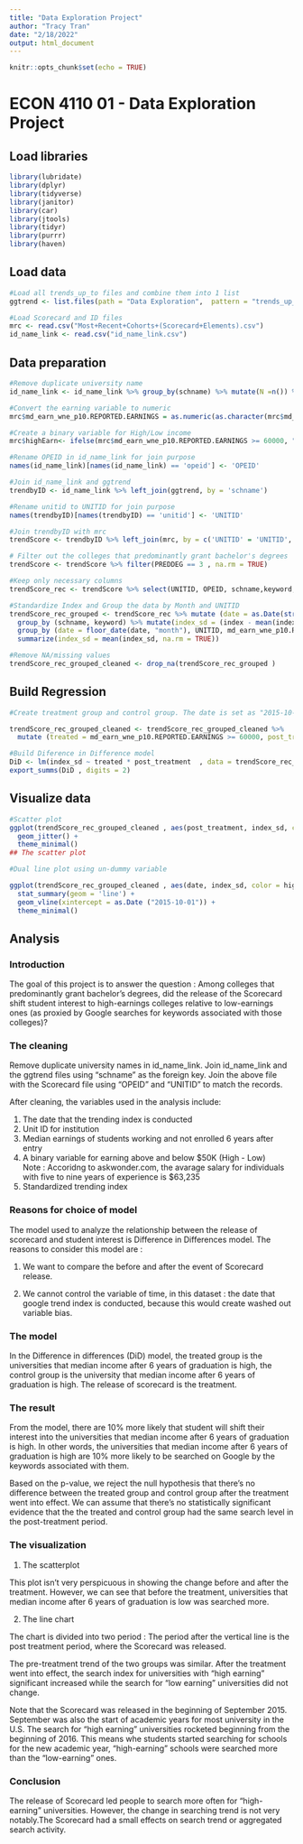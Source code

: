 ---
title: "Data Exploration Project"
author: "Tracy Tran"
date: "2/18/2022"
output: html_document
---

```{r setup, include=FALSE}
knitr::opts_chunk$set(echo = TRUE)
```
# ECON 4110 01 - Data Exploration Project
## Load libraries

```{r}
library(lubridate)
library(dplyr)
library(tidyverse)
library(janitor)
library(car)
library(jtools)
library(tidyr)
library(purrr)
library(haven)
```
## Load data
```{r}
#Load all trends_up_to files and combine them into 1 list
ggtrend <- list.files(path = "Data Exploration",  pattern = "trends_up_to_", full.names = TRUE) %>% lapply(read_csv) %>% bind_rows

#Load Scorecard and ID files
mrc <- read.csv("Most+Recent+Cohorts+(Scorecard+Elements).csv")
id_name_link <- read.csv("id_name_link.csv")
```
## Data preparation
```{r}
#Remove duplicate university name
id_name_link <- id_name_link %>% group_by(schname) %>% mutate(N =n()) %>% filter(N==1)

#Convert the earning variable to numeric
mrc$md_earn_wne_p10.REPORTED.EARNINGS = as.numeric(as.character(mrc$md_earn_wne_p10.REPORTED.EARNINGS))

#Create a binary variable for High/Low income
mrc$highEarn<- ifelse(mrc$md_earn_wne_p10.REPORTED.EARNINGS >= 60000, "High", "Low")

#Rename OPEID in id_name_link for join purpose
names(id_name_link)[names(id_name_link) == 'opeid'] <- 'OPEID'

#Join id_name_link and ggtrend
trendbyID <- id_name_link %>% left_join(ggtrend, by = 'schname')

#Rename unitid to UNITID for join purpose
names(trendbyID)[names(trendbyID) == 'unitid'] <- 'UNITID'

#Join trendbyID with mrc
trendScore <- trendbyID %>% left_join(mrc, by = c('UNITID' = 'UNITID', 'OPEID' = 'OPEID'))

# Filter out the colleges that predominantly grant bachelor's degrees
trendScore <- trendScore %>% filter(PREDDEG == 3 , na.rm = TRUE)

#Keep only necessary columns
trendScore_rec <- trendScore %>% select(UNITID, OPEID, schname,keyword, monthorweek, PREDDEG, md_earn_wne_p10.REPORTED.EARNINGS, highEarn, index)

#Standardize Index and Group the data by Month and UNITID
trendScore_rec_grouped <- trendScore_rec %>% mutate (date = as.Date(str_sub(monthorweek,1,10))) %>% 
  group_by (schname, keyword) %>% mutate(index_sd = (index - mean(index,na.rm = TRUE))/sd(index, na.rm = TRUE)) %>% 
  group_by (date = floor_date(date, "month"), UNITID, md_earn_wne_p10.REPORTED.EARNINGS,highEarn) %>% 
  summarize(index_sd = mean(index_sd, na.rm = TRUE))

#Remove NA/missing values
trendScore_rec_grouped_cleaned <- drop_na(trendScore_rec_grouped )

```

## Build Regression
```{r}

#Create treatment group and control group. The date is set as "2015-10-01" since Scorecard was released on September 15th 2015. 

trendScore_rec_grouped_cleaned <- trendScore_rec_grouped_cleaned %>% 
  mutate (treated = md_earn_wne_p10.REPORTED.EARNINGS >= 60000, post_treatment = date >= as.Date("2015-10-01"))

#Build Diference in Difference model
DiD <- lm(index_sd ~ treated * post_treatment  , data = trendScore_rec_grouped_cleaned)
export_summs(DiD , digits = 2)
```

## Visualize data



```{r pressure, echo=FALSE}
#Scatter plot
ggplot(trendScore_rec_grouped_cleaned , aes(post_treatment, index_sd, color = treated)) +
  geom_jitter() +
  theme_minimal()
## The scatter plot

#Dual line plot using un-dummy variable

ggplot(trendScore_rec_grouped_cleaned , aes(date, index_sd, color = highEarn)) +
  stat_summary(geom = 'line') +
  geom_vline(xintercept = as.Date ("2015-10-01")) +
  theme_minimal()
```

## Analysis

### Introduction
The goal of this project is to answer the question :  Among colleges that predominantly grant bachelor’s degrees, did the release of the Scorecard shift student interest to high-earnings colleges relative to low-earnings ones (as proxied by Google searches for keywords associated with those colleges)?

### The cleaning

Remove duplicate university names in id_name_link.
Join id_name_link and the ggtrend files using "schname" as the foreign key.
Join the above file with the Scorecard file using "OPEID" and "UNITID" to match the records.


After cleaning, the variables used in the analysis include:

1. The date that the trending index is conducted\
2. Unit ID for institution\
3. Median earnings of students working and not enrolled 6 years after entry \
4. A binary variable for earning above and below $50K (High - Low)\
Note : Accoridng to askwonder.com, the avarage salary for individuals with five to nine years of experience is $63,235 \
5. Standardized trending index\

### Reasons for choice of model

The model used to analyze the relationship between the release of scorecard and student interest is Difference in Differences model. The reasons to consider this model are :

1. We want to compare the before and after the event of Scorecard release.

2. We cannot control the variable of time, in this dataset : the date that google trend index is conducted, because this would create washed out variable bias.


### The model

In the Difference in differences (DiD) model, the treated group is the universities that median income after 6 years of graduation is high, the control group is the university that median income after
6 years of graduation is high. The release of scorecard is the treatment.

### The result

From the model, there are 10% more likely that student will shift their interest into the universities that median income after 6 years of graduation is high. In other words, the universities that median income after 6 years of graduation is high are 10% more likely to be searched on Google by the keywords  associated with them.

Based on the p-value, we reject the null hypothesis that there's no difference between the treated group and control group after the treatment went into effect. We can assume that there’s no statistically significant evidence that the the treated and control group had the same search level in the post-treatment period. 

### The visualization

1. The scatterplot 

This plot isn’t very perspicuous in showing the change before and after the treatment. However, we can see that before the treatment, universities that median income after 6 years of graduation is low was searched more.\

2. The line chart

The chart is divided into two period : The period after the vertical line is the post treatment period, where the Scorecard was released. 

The pre-treatment trend of the two groups was similar. After the treatment went into effect, the search index for universities with "high earning" significant increased while the search for "low earning" universities did not change.

Note that the Scorecard was released in the beginning of September 2015. September was also the start of academic years for most university in the U.S. The search for "high earning" universities rocketed beginning from the beginning of 2016. This means whe students started searching for schools for the new academic year, "high-earning" schools were searched more than the "low-earning" ones.

### Conclusion
The release of Scorecard led people to search more often for "high-earning" universities. However, the change in searching trend is not very notably.The Scorecard had a small effects on search trend or aggregated search activity. 



